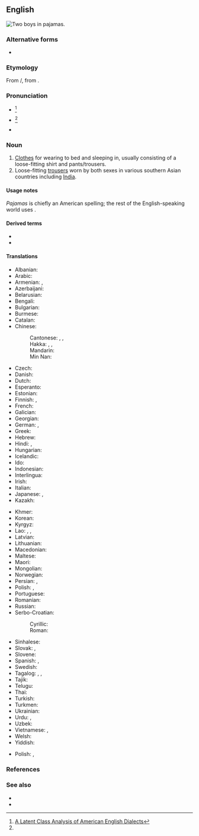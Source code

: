<!-- NOTE: If you edit this page, please also edit "pyjamas" -->
==English==
[[File:Kids in pajamas.jpg|right|thumb|Two boys in '''pajamas'''.]]
{{wikipedia}}

===Alternative forms===
* {{l|en|pyjamas}} {{qualifier|Australia|UK|Canada}}

===Etymology===
From {{der|en|ur|پایجامه|tr=pāyjāma}}/{{der|en|hi|पैजामा}}, from {{der|en|fa|پایجامه|پايجامه / پاجامه|tr=pāyjāma / pājāma|leg garment}}.

===Pronunciation===
* {{a|Mid-Atlantic|New England|Southern US}} {{IPA|/pəˈd͡ʒɑ.məz/|lang=en}}<ref name="dialect">[https://scholarsarchive.byu.edu/cgi/viewcontent.cgi?article=7480&context=etd A Latent Class Analysis of American English Dialects]</ref>
* {{a|Canada|Midland|Northern US|Western US}} {{IPA|/pəˈd͡ʒæ.məz/|lang=en}}<ref name="dialect"/>
* {{audio|en-us-pajamas.ogg|Audio (US)|lang=en}}

===Noun===
{{en-plural noun|sg=pajama}}

# [[clothes|Clothes]] for wearing to bed and sleeping in, usually consisting of a loose-fitting shirt and pants/trousers.
# Loose-fitting [[trousers]] worn by both sexes in various southern Asian countries including [[India]].

====Usage notes====
''Pajamas'' is chiefly an American spelling; the rest of the English-speaking world uses {{m|en|pyjamas}}.

====Derived terms====
* {{l|en|cat's pajamas}}
* {{l|en|pajama}}

====Translations====
{{trans-top|clothes for wearing to bed and sleeping in}}
* Albanian: {{t|sq|pizhamë|f}}
* Arabic: {{t|ar|بِجَامَة|f}}
* Armenian: {{t+|hy|պիժամա}}, {{t+|hy|ննջազգեստ}}
* Azerbaijani: {{t|az|pijama}}
* Belarusian: {{t|be|піжа́ма|f|sc=Cyrl}}
* Bengali: {{t|bn|পায়জামা|tr=payjama|sc=Beng}}
* Bulgarian: {{t|bg|пижа́ма|f|sc=Cyrl}}
* Burmese: {{t-needed|my}}
* Catalan: {{t+|ca|pijama|m}}
* Chinese:
*: Cantonese: {{t|yue|睡衣|tr=seoi6 ji1|sc=Hani}}, {{t|yue|瞓覺衫}}, {{t|yue|瞓觉衫|tr=fan3 gaau3 saam1}}
*: Hakka: {{t|hak|著睡衫|sc=Hani}}, {{t|hak|着睡衫|tr=chok-soi-sâm|sc=Hani}}, {{t|hak|睡目衫|tr=soi-muk-sâm|sc=Hani}}
*: Mandarin: {{t+|cmn|睡衣|tr=shuìyī|sc=Hani}}
*: Min Nan: {{t+|nan|睏衫|tr=khùn-saⁿ|sc=Hani}}
* Czech: {{t+|cs|pyžamo|n}}
* Danish: {{t+|da|pyjamas|c}}
* Dutch: {{t+|nl|pyjama|m}}
* Esperanto: {{t|eo|piĵamo}}
* Estonian: {{t|et|pidžaama}}
* Finnish: {{t+|fi|pyjama}}, {{t+|fi|yöpuku}}
* French: {{t+|fr|pyjama|m}}
* Galician: {{t+|gl|pixama|m}}
* Georgian: {{t|ka|პიჟამო|sc=Geor}}
* German: {{t+|de|Pyjama|m}}, {{t+|de|Schlafanzug|m}}
* Greek: {{t+|el|πιτζάμα|f|sc=Grek}}
* Hebrew: {{t|he|פִּיגָ׳מָה|f|tr=pijama|sc=Hebr}}
* Hindi: {{t+|hi|पाजामा}}, {{t+|hi|पैजामा}}
* Hungarian: {{t+|hu|pizsama}}
* Icelandic: {{t+|is|náttföt}}
* Ido: {{t+|io|pijamo}}
* Indonesian: {{t+|id|piyama}}
* Interlingua: {{t|ia|pajama}}
* Irish: {{t|ga|pitseámaí}}
* Italian: {{t+|it|pigiama|m}}
* Japanese: {{t|ja|パジャマ|tr=pajama}}, {{t|ja|寝間着|tr=ねまき, nemaki}}
* Kazakh: {{t+|kk|пижама|sc=Cyrl}}
{{trans-mid}}
* Khmer: {{t|km|ឈុតគេង|tr=cʰut keeŋ|sc=Khmr}}
* Korean: {{t+|ko|파자마}}
* Kyrgyz: {{t|ky|пижама|sc=Cyrl}}
* Lao: {{t|lo|ສົ້ງເສື້ອນຸ່ງນອນ}}, {{t|lo|ເສຶ້ອນອນ}}, {{t|lo|ເສື້ອນອນ}}
* Latvian: {{t|lv|pidžama|f}}
* Lithuanian: {{t|lt|pižama|f}}
* Macedonian: {{t|mk|пижа́ма|f}}
* Maltese: {{t|mt|paġama|f}}
* Maori: {{t|mi|kākahu moe}}
* Mongolian: {{t|mn|унтлагын хувцас|sc=Cyrl}}
* Norwegian: {{t+|no|pysjamas|m}}
* Persian: {{t|fa|پايجامه|tr=pâyjâme}}, {{t+|fa|پیژامه|tr=pižâme}}
* Polish: {{t+|pl|piżama|f}}, {{t+|pl|pidżama|f}}
* Portuguese: {{t+|pt|pijama|m}}
* Romanian: {{t+|ro|pijama|f}}
* Russian: {{t+|ru|пижа́ма|f}}
* Serbo-Croatian:
*: Cyrillic: {{t|sh|пиџама|f|sc=Cyrl}}
*: Roman: {{t+|sh|pidžama|f}}
* Sinhalese: {{t|si|පිජාමා|sc=Sinh}}
* Slovak: {{t|sk|pyžamo|n}}, {{t|sk|pyžama|f}}
* Slovene: {{t+|sl|pižama|f}}
* Spanish: {{t+|es|pijama}}, {{t|es|pijamas|n}}
* Swedish: {{t+|sv|pyjamas|c}}
* Tagalog: {{t|tl|pandiyama}}, {{t|tl|padyama}}, {{t|tl|damit-pantulog}}
* Tajik: {{t|tg|пижама|sc=Cyrl}}
* Telugu: {{t|te|పైజామా|sc=Telu}}
* Thai: {{t|th|ชุดนอน}}
* Turkish: {{t+|tr|pijama}}
* Turkmen: {{t|tk|pijama}}
* Ukrainian: {{t|uk|піжа́ма|f|sc=Cyrl}}
* Urdu: {{t|ur|پاجاما|tr=pājāmā|sc=ur-Arab}}, {{t|ur|پایجامه|tr=paijāmā|sc=ur-Arab}}
* Uzbek: {{t+|uz|pijama}}
* Vietnamese: {{t|vi|pijama}}, {{t|vi|quần áo ngủ}}
* Welsh: {{t|cy|pyjamas|m}}
* Yiddish: {{t|yi|פּיזשאַמעס|f}}
{{trans-bottom}}

{{trans-top|loose-fitting trousers worn in the Far East}}
* Polish: {{t+|pl|piżama|f}}, {{t+|pl|pidżama|f}}
{{trans-mid}}
{{trans-bottom}}

===References===
<references/>

===See also===
* {{l|en|nightshirt}}
* {{l|en|nightie}}

{{C|en|Clothing}}